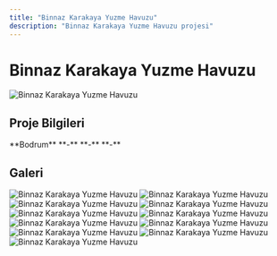 ```yaml
---
title: "Binnaz Karakaya Yuzme Havuzu"
description: "Binnaz Karakaya Yuzme Havuzu projesi"
---
```


# Binnaz Karakaya Yuzme Havuzu

<Frame>
  <img src="https://res.cloudinary.com/dcc07g3za/image/upload/v1758147896/7.jpg" alt="Binnaz Karakaya Yuzme Havuzu" />
</Frame>

## Proje Bilgileri

<CardGroup cols={2}>
  <Card title="Konum" icon="location-dot">
    **Bodrum**
  </Card>
  <Card title="Yıl" icon="calendar">
    **-**
  </Card>
  <Card title="Tip" icon="building">
    **-**
  </Card>
  <Card title="Durum" icon="check">
    **-**
  </Card>
</CardGroup>

## Galeri

<CardGroup cols={3}>
  <Card>
    <Frame>
      <img src="https://res.cloudinary.com/dcc07g3za/image/upload/v1758147896/7.jpg" alt="Binnaz Karakaya Yuzme Havuzu" />
    </Frame>
  </Card>
  <Card>
    <Frame>
      <img src="https://res.cloudinary.com/dcc07g3za/image/upload/v1758147898/2.jpg" alt="Binnaz Karakaya Yuzme Havuzu" />
    </Frame>
  </Card>
  <Card>
    <Frame>
      <img src="https://res.cloudinary.com/dcc07g3za/image/upload/v1758147898/kesit001.png" alt="Binnaz Karakaya Yuzme Havuzu" />
    </Frame>
  </Card>
  <Card>
    <Frame>
      <img src="https://res.cloudinary.com/dcc07g3za/image/upload/v1758147899/4.jpg" alt="Binnaz Karakaya Yuzme Havuzu" />
    </Frame>
  </Card>
  <Card>
    <Frame>
      <img src="https://res.cloudinary.com/dcc07g3za/image/upload/v1758147900/kesit002.png" alt="Binnaz Karakaya Yuzme Havuzu" />
    </Frame>
  </Card>
  <Card>
    <Frame>
      <img src="https://res.cloudinary.com/dcc07g3za/image/upload/v1758147901/6.jpg" alt="Binnaz Karakaya Yuzme Havuzu" />
    </Frame>
  </Card>
  <Card>
    <Frame>
      <img src="https://res.cloudinary.com/dcc07g3za/image/upload/v1758147902/3.jpg" alt="Binnaz Karakaya Yuzme Havuzu" />
    </Frame>
  </Card>
  <Card>
    <Frame>
      <img src="https://res.cloudinary.com/dcc07g3za/image/upload/v1758147904/5.jpg" alt="Binnaz Karakaya Yuzme Havuzu" />
    </Frame>
  </Card>
  <Card>
    <Frame>
      <img src="https://res.cloudinary.com/dcc07g3za/image/upload/v1758147905/kesit003.png" alt="Binnaz Karakaya Yuzme Havuzu" />
    </Frame>
  </Card>
  <Card>
    <Frame>
      <img src="https://res.cloudinary.com/dcc07g3za/image/upload/v1758147906/1.jpg" alt="Binnaz Karakaya Yuzme Havuzu" />
    </Frame>
  </Card>
  <Card>
    <Frame>
      <img src="https://res.cloudinary.com/dcc07g3za/image/upload/v1758147927/kesit004.png" alt="Binnaz Karakaya Yuzme Havuzu" />
    </Frame>
  </Card>
</CardGroup>
